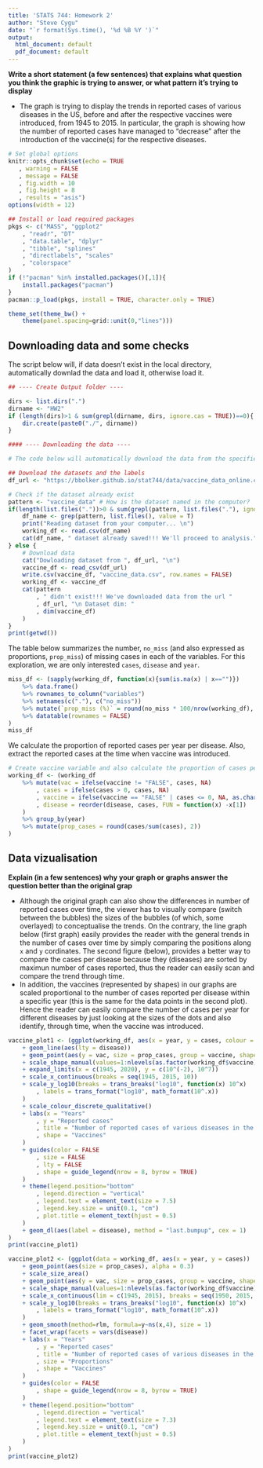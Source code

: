 ```yaml
---
title: 'STATS 744: Homework 2'
author: "Steve Cygu"
date: "`r format(Sys.time(), '%d %B %Y ')`"
output:
  html_document: default
  pdf_document: default
---
```




**Write a short statement (a few sentences) that explains what question you think the graphic is trying to answer, or what pattern it’s trying to display**

- The graph is trying to display the trends in reported cases of various diseases in the US, before and after the respective vaccines were introduced, from 1945 to 2015. In particular, the graph is showing how the number of reported cases have managed to "decrease" after the introduction of the vaccine(s) for the respective diseases.


```R

# Set global options
knitr::opts_chunk$set(echo = TRUE
   , warning = FALSE
   , message = FALSE
   , fig.width = 10
   , fig.height = 8
   , results = "asis")
options(width = 12)

## Install or load required packages
pkgs <- c("MASS", "ggplot2"
	, "readr", "DT"
	, "data.table", "dplyr"
	, "tibble", "splines"
	, "directlabels", "scales"
	, "colorspace"
)
if (!"pacman" %in% installed.packages()[,1]){
	install.packages("pacman")
}
pacman::p_load(pkgs, install = TRUE, character.only = TRUE)

theme_set(theme_bw() + 
	theme(panel.spacing=grid::unit(0,"lines"))) 
```
## Downloading data and some checks

The script below will, if data doesn't exist in the local directory, automatically downlad the data and load it, otherwise load it.

```R

## ---- Create Output folder ----

dirs <- list.dirs(".")
dirname <- "HW2"
if (length(dirs)>1 & sum(grepl(dirname, dirs, ignore.cas = TRUE))==0){
	dir.create(paste0("./", dirname))
}

#### ---- Downloading the data ----

# The code below will automatically download the data from the specified url

## Download the datasets and the labels
df_url <- "https://bbolker.github.io/stat744/data/vaccine_data_online.csv"

# Check if the dataset already exist
pattern <- "vaccine_data" # How is the dataset named in the computer?
if(length(list.files("."))>0 & sum(grepl(pattern, list.files("."), ignore.case = TRUE))==1){
	df_name <- grep(pattern, list.files(), value = T)
	print("Reading dataset from your computer... \n")
	working_df <- read.csv(df_name)
	cat(df_name, " dataset already saved!!! We'll proceed to analysis.", "\n")
} else {
	# Download data
	cat("Dowloading dataset from ", df_url, "\n")
	vaccine_df <- read_csv(df_url)
	write.csv(vaccine_df, "vaccine_data.csv", row.names = FALSE)
	working_df <- vaccine_df
	cat(pattern
		, " didn't exist!!! We've downloaded data from the url "
		, df_url, "\n Dataset dim: "
		, dim(vaccine_df)
	)
}
print(getwd())
```

The table below summarizes the number, `no_miss` (and also expressed as proportions, `prop_miss`)  of missing cases in each of the variables. For this exploration, we are only interested `cases`, `disease` and `year`.

```R
miss_df <- (sapply(working_df, function(x){sum(is.na(x) | x=="")})
	%>% data.frame()
	%>% rownames_to_column("variables")
	%>% setnames(c("."), c("no_miss"))
	%>% mutate(`prop_miss (%)` = round(no_miss * 100/nrow(working_df), 2))
	%>% datatable(rownames = FALSE)
)
miss_df
```

We calculate the proportion of reported cases per year per disease. Also, extract the reported cases at the time when vaccine was introduced.
```R
# Create vaccine variable and also calculate the proportion of cases per year
working_df <- (working_df
	%>% mutate(vac = ifelse(vaccine != "FALSE", cases, NA)
		, cases = ifelse(cases > 0, cases, NA)
		, vaccine = ifelse(vaccine == "FALSE" | cases <= 0, NA, as.character(vaccine))
		, disease = reorder(disease, cases, FUN = function(x) -x[1])
	)
	%>% group_by(year)
	%>% mutate(prop_cases = round(cases/sum(cases), 2))
)
```

## Data vizualisation

**Explain (in a few sentences) why your graph or graphs answer the question better than the original grap**

- Although the original graph can also show the differences in number of reported cases over time, the viewer has to visually compare (switch between the bubbles) the sizes of the bubbles (of which, some overlayed) to conceptualise the trends. On the contrary,  the line graph below (first graph) easily provides the reader with the general trends in the number of cases over time by simply comparing the positions along `x` and `y` cordinates. The second figure (below), provides a better way to compare the cases per disease because they (diseases) are sorted by maximun number of cases reported, thus the reader can easily scan and compare the trend through time.
- In addition, the vaccines (represented by shapes) in our graphs are scaled proportional to the number of cases reported per disease within a specific year (this is the same for the data points in the second plot). Hence the reader can easily compare the number of cases per year for different diseases by just looking at the sizes of the dots and also identify, through time, when the vaccine was introduced.

```R
vaccine_plot1 <- (ggplot(working_df, aes(x = year, y = cases, colour = disease, group = disease))
	+ geom_line(aes(lty = disease))
	+ geom_point(aes(y = vac, size = prop_cases, group = vaccine, shape = vaccine))
	+ scale_shape_manual(values=1:nlevels(as.factor(working_df$vaccine)), na.translate = FALSE)
	+ expand_limits(x = c(1945, 2020), y = c(10^(-2), 10^7))
	+ scale_x_continuous(breaks = seq(1945, 2015, 10))
	+ scale_y_log10(breaks = trans_breaks("log10", function(x) 10^x)
		, labels = trans_format("log10", math_format(10^.x))
	)
	+ scale_colour_discrete_qualitative()
	+ labs(x = "Years"
		, y = "Reported cases"
		, title = "Number of reported cases of various diseases in the US from 1945 to 2015"
		, shape = "Vaccines"
	)
	+ guides(color = FALSE
		, size = FALSE
		, lty = FALSE
		, shape = guide_legend(nrow = 8, byrow = TRUE)
	)
	+ theme(legend.position="bottom"
		, legend.direction = "vertical"
		, legend.text = element_text(size = 7.5)
		, legend.key.size = unit(0.1, "cm")
		, plot.title = element_text(hjust = 0.5)
	)
	+ geom_dl(aes(label = disease), method = "last.bumpup", cex = 1)
)
print(vaccine_plot1)
```

```R
vaccine_plot2 <- (ggplot(data = working_df, aes(x = year, y = cases))
	+ geom_point(aes(size = prop_cases), alpha = 0.3)
	+ scale_size_area()
	+ geom_point(aes(y = vac, size = prop_cases, group = vaccine, shape = vaccine))
	+ scale_shape_manual(values=1:nlevels(as.factor(working_df$vaccine)), na.translate = FALSE)
	+ scale_x_continuous(lim = c(1945, 2015), breaks = seq(1950, 2015, 10))
	+ scale_y_log10(breaks = trans_breaks("log10", function(x) 10^x)
		, labels = trans_format("log10", math_format(10^.x))
	)
	+ geom_smooth(method=rlm, formula=y~ns(x,4), size = 1)
	+ facet_wrap(facets = vars(disease))
	+ labs(x = "Years"
		, y = "Reported cases"
		, title = "Number of reported cases of various diseases in the US from 1945 to 2015"
		, size = "Proportions"
		, shape = "Vaccines"
	)
	+ guides(color = FALSE
		, shape = guide_legend(nrow = 8, byrow = TRUE)
	)
	+ theme(legend.position="bottom"
		, legend.direction = "vertical"
		, legend.text = element_text(size = 7.3)
		, legend.key.size = unit(0.1, "cm")
		, plot.title = element_text(hjust = 0.5)
	)
)
print(vaccine_plot2)
```
